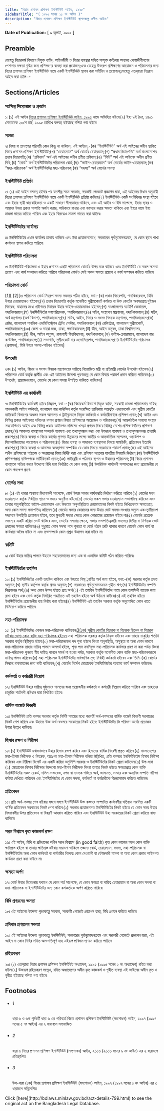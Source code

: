 ```yaml
---
title: "বিচার প্রশাসন প্রশিক্ষণ ইনস্টিটিউট আইন, ১৯৯৫"
sidebarTitle: "( ১৯৯৫ সনের ১৫ নং আইন )"
description: "বিচার প্রশাসন প্রশিক্ষণ ইনস্টিটিউট স্থাপনকল্পে প্রণীত আইন৷"
---
```


**Date of Publication:** [ ৯ জুলাই, ১৯৯৫ ]

## Preamble

যেহেতু বিচারকর্ম বিভাগে নিযুক্ত ব্যক্তি, আইনজীবী ও বিচার ব্যবস্থার সহিত সম্পৃক্ত কতিপয় অন্যান্য পেশাজীবীগণের পেশাগত দক্ষতা বৃদ্ধির জন্য প্রশিক্ষণের ব্যবস্থা করা প্রয়োজন;এবং যেহেতু উক্তরূপ প্রশিক্ষণের আয়োজন ও পরিচালনার জন্য বিচার প্রশাসন প্রশিক্ষণ ইনস্টিটিউট নামে একটি ইনস্টিটিউট স্থাপন করা সমীচীন ও প্রয়োজন;সেহেতু এতদ্‌দ্বারা নিম্নরূপ আইন করা হইল :-

## Sections/Articles

### সংক্ষিপ্ত শিরোনামা ও প্রবর্তন

১৷ (১) এই আইন [বিচার প্রশাসন প্রশিক্ষণ ইনস্টিটিউট আইন, ১৯৯৫](/act-799.html "বিচার প্রশাসন প্রশিক্ষণ ইনস্টিটিউট আইন, ১৯৯৫") নামে অভিহিত হইবে৷(২) ইহা ৯ই চৈত্র, ১৪০১ মোতাবেক ২৩শে মার্চ, ১৯৯৫ তারিখে বলবত্ হইয়াছে বলিয়া গণ্য হইবে৷

### সংজ্ঞা

২৷ বিষয় বা প্রসংগের পরিপন্থী কোন কিছু না থাকিলে, এই আইনে,-(ক) “ইনস্টিটিউট” অর্থ এই আইনের অধীন স্থাপিত বিচার প্রশাসন প্রশিক্ষণ ইনস্টিটিউট;(খ) “চেয়ারম্যান” অর্থ বোর্ডের চেয়ারম্যান;(গ) “প্রধান বিচারপতি” অর্থ বাংলাদেশের প্রধান বিচারপতি;(ঘ) “প্রবিধান” অর্থ এই আইনের অধীন প্রণীত প্রবিধান;(ঙ) “বিধি” অর্থ এই আইনের অধীন প্রণীত বিধি;(চ) “বোর্ড” অর্থ ইনস্টিটিউটের পরিচালনা বোর্ড;(ছ) “ভাইস-চেয়ারম্যান” অর্থ বোর্ডের ভাইস-চেয়ারম্যান;(জ) “মহা-পরিচালক” অর্থ ইনস্টিটিউটের মহা-পরিচালক;(ঝ) “সদস্য” অর্থ বোর্ডের সদস্য৷

### ইনস্টিটিউট প্রতিষ্ঠা

৩৷ (১) এই আইন বলবত্ হইবার পর যতশীঘ্র সম্ভব সরকার, সরকারী গেজেটে প্রজ্ঞাপন দ্বারা, এই আইনের বিধান অনুযায়ী বিচার প্রশাসন প্রশিক্ষণ ইনস্টিটিউট নামে একটি ইনস্টিটিউট প্রতিষ্ঠা করিবে৷(২) ইনস্টিটিউট একটি সংবিধিবব্ধ সংস্থা হইবে এবং ইহার স্থায়ী ধারাবাহিকতা ও একটি সাধারণ সীলমোহর থাকিবে, এবং এই আইন ও বিধি সাপেক্ষে, ইহার স্থাবর ও অস্থাবর উভয় প্রকার সম্পত্তি অর্জন করার, অধিকারে রাখার এবং হস্তান্তর করার ক্ষমতা থাকিবে এবং ইহার নামে ইহা মামলা দায়ের করিতে পারিবে এবং ইহার বিরুদ্ধেও মামলা দায়ের করা যাইবে৷

### ইনস্টিটিউটের কার্যালয়

৪৷ ইনস্টিটিউটের প্রধান কার্যালয় ঢাকায় থাকিবে এবং ইহা প্রয়োজনবোধে, সরকারের পূর্বানুমোদনক্রমে, যে কোন স্থানে শাখা কার্যালয় স্থাপন করিতে পারিবে৷

### ইনস্টিটিউট পরিচালনা

৫৷ ইনস্টিটিউট পরিচালনা ও ইহার প্রশাসন একটি পরিচালনা বোর্ডের উপর ন্যস্ত থাকিবে এবং ইনস্টিটিউট যে সকল ক্ষমতা প্রয়োগ এবং কার্য সম্পাদন করিতে পারিবে পরিচালনা বোর্ডও সেই সকল ক্ষমতা প্রয়োগ ও কার্য সম্পাদন করিতে পারিবে৷

### পরিচালনা বোর্ড

[1][ [2][৬৷ পরিচালনা বোর্ড নিম্নরূপ সদস্য সমন্বয়ে গঠিত হইবে, যথা:-(ক) প্রধান বিচারপতি, পদাধিকারবলে, যিনি উহার চেয়ারম্যানও হইবেন;(খ) প্রধান বিচারপতি কর্তৃক মনোনীত সুপ্রীমকোর্টে কর্মরত বা উক্ত কোর্টের অবসরপ্রাপ্ত দুইজন বিচারক, যাহাদের মধ্যে প্রবীণতর বিচারক উহার ভাইস-চেয়ারম্যানও হইবেন;(গ) বাংলাদেশের অ্যাটর্ণি জেনারেল, পদাধিকারবলে;(ঘ) ইনস্টিটিউটের মহাপরিচালক, পদাধিকারবলে;(ঙ) সচিব, সংস্থাপন মন্ত্রণালয়, পদাধিকারবলে;(চ) সচিব, অর্থ মন্ত্রণালয় (অর্থ বিভাগ), পদাধিকারবলে;(ছ) সচিব, আইন, বিচার ও সংসদ বিষয়ক মন্ত্রণালয়, পদাধিকারবলে;(জ) রেক্টর, বাংলাদেশ পাবলিক এডমিনিস্ট্রেশন ট্রেনিং সেন্টার, পদাধিকারবলে;(ঝ) রেজিস্ট্রার, বাংলাদেশ সুপ্রীমকোর্ট, পদাধিকারবলে;(ঞ) জেলা ও দায়রা জজ, ঢাকা, পদাধিকারবলে;(ট) ডীন, আইন অনুষদ, ঢাকা বিশ্ববিদ্যালয়, পদাধিকারবলে;(ঠ) ডীন, আইন অনুষদ, রাজশাহী বিশ্ববিদ্যালয়, পদাধিকারবলে;(ড) ভাইস-চেয়ারম্যান, বাংলাদেশ বার কাউন্সিল, পদাধিকারবলে;(ঢ) সভাপতি, সুপ্রীমকোর্ট বার এসোসিয়েশন, পদাধিকারবলে;(ণ) ইনস্টিটিউটের পরিচালক (প্রশাসন), যিনি উহার সদস্য-সচিবও হইবেন৷]

### উপদেষ্টা

৬ক৷ (১) আইন, বিচার ও সংসদ বিষয়ক মন্ত্রণালয়ের দায়িত্বে নিয়োজিত মন্ত্রী বা প্রতিমন্ত্রী বোর্ডের উপদেষ্টা হইবেন৷(২) পরিচালক বোর্ড কর্তৃক প্রার্থীত এবং এই আইনের উদ্দেশ্য পূরণকল্পে যে কোন বিষয়ে পরামর্শ প্রদান করিতে পারিবেন৷(৩) উপদেষ্টা, প্রয়োজনবোধে, বোর্ডের যে কোন সভায় উপস্থিত থাকিতে পারিবেন৷]

### ইনস্টিটিউট এর কার্যাবলী

৭৷ ইনস্টিটিউটের কার্যাবলী হইবে নিম্ন্নরূপ, যথা :-(ক) বিচারকর্ম বিভাগে নিযুক্ত ব্যক্তি, সরকারী মামলা পরিচালনার দায়িত্ব পালনকারী আইন কর্মকর্তা, বাংলাদেশ বার কাউন্সিল কর্তৃক সংরক্ষিত তালিকায় অন্তর্ভুক্ত এডভোকেট এবং সুপ্রীম কোর্টের হাইকোর্ট বিভাগের অধস্তন সকল আদালত ও ট্রাইব্যুনালে নিযুক্ত কর্মকর্তা ও কর্মচারীগণকে প্রশিক্ষণ প্রদান;(খ) আইন এবং বিভিন্ন প্রকার আইনগত দলিলের খসড়া প্রণয়ন বিষয়ে প্রশিক্ষণের আয়োজন ও পরিচালনা;(গ) আন্তর্জাতিক সাহায্য সংস্থার সহযোগিতায় আইন এবং বিভিন্ন প্রকার আইনগত দলিলের খসড়া প্রণয়ন বিষয়ে বিভিন্ন দেশের প্রশিক্ষণার্থীদের প্রশিক্ষণ প্রদান;(ঘ) আদালত ব্যবস্থাপনা সম্পর্কে গবেষণা এবং তথ্যানুসন্ধান করা এবং উক্তরূপ গবেষণা ও তথ্যানুসন্ধানলব্ধ তথ্যাদি প্রকাশ;(ঙ) বিচার ব্যবস্থা ও বিচার কার্যের গুণগত উন্নয়নের লক্ষ্যে জাতীয় ও আন্তর্জাতিক সম্মেলন, ওয়ার্কশপ ও সিম্পোজিয়ামের আয়োজন ও পরিচালনা;(চ) বিচার ব্যবস্থা ও আদালত ব্যবস্থাপনা বিষয়ে সাময়িকী, প্রতিবেদন ইত্যাদি প্রকাশ;(ছ) বিচার ব্যবস্থা ও আদালত ব্যবস্থাপনা সম্পর্কিত যে কোন বিষয়ে সরকারকে পরামর্শ প্রদান;(জ) এই আইনের অধীন প্রশিক্ষণের পাঠক্রম ও অধ্যয়নের বিষয় নির্দিষ্ট করা এবং প্রশিক্ষণ সংক্রান্ত যাবতীয় বিষয়াদি নির্ধারণ;(ঝ) ইনস্টিটিউটে প্রশিক্ষণপ্রাপ্ত ব্যক্তিগণকে সার্টিফিকেট প্রদান;(ঞ) লাইব্রেরী ও পাঠাগার স্থাপন ও উহাদের পরিচালনা;(ট) বিচার প্রশাসন ব্যবস্থাকে সক্রিয় করার উদ্দেশ্যে বিধি দ্বারা নির্ধারিত যে কোন কাজ;(ঠ) উপরিউক্ত কার্যাবলী সম্পাদনের জন্য প্রয়োজনীয় যে কোন পদক্ষেপ গ্রহণ৷

### বোর্ডের সভা

৮৷ (১) এই ধারার অন্যান্য বিধানাবলী সাপেক্ষে, বোর্ড উহার সভার কার্যপদ্ধতি নির্ধারণ করিতে পারিবে৷(২) বোর্ডের সভা চেয়ারম্যান কর্তৃক নির্ধারিত স্থানে ও সময়ে অনুষ্ঠিত হইবে৷(৩) বোর্ডের সকল সভায় চেয়ারম্যান সভাপতিত্ব করিবেন এবং তাহার অনুপস্থিতিতে ভাইস-চেয়ারম্যান এবং উভয়ের অনুপস্থিতিতে চেয়ারম্যানের নিকট হইতে লিখিতভাবে ক্ষমতাপ্রাপ্ত অন্য কোন সদস্য সভাপতিত্ব করিবেন৷(৪) বোর্ডের সভার কোরামের জন্য উহার মোট সদস্য-সংখ্যার অন্যুন এক-তৃতীয়াংশ সদস্যের উপস্থিতি প্রয়োজন হইবে, তবে মুলতবী সভার ক্ষেত্রে কোন কোরামের প্রয়োজন হইবে না৷(৫) বোর্ডের প্রত্যেক সদস্যের একটি করিয়া ভোট থাকিবে এবং, ভোটের সমতার ক্ষেত্রে, সভায় সভাপতিত্বকারী সদস্যের দ্বিতীয় বা নির্ণায়ক ভোট প্রদানের ক্ষমতা থাকিবে৷(৬) শুধুমাত্র কোন সদস্য পদে শূন্যতা বা বোর্ড গঠনে ত্রুটি থাকার কারণে বোর্ডের কোন কার্য বা কার্যধারা অবৈধ হইবে না এবং তত্সম্পর্কে কোন প্রশ্নও উত্থাপন করা হইবে না৷

### কমিটি

৯৷ বোর্ড উহার দায়িত্ব পালনে উহাকে সহায়তাদানের জন্য এক বা একাধিক কমিটি গঠন করিতে পারিবে৷

### ইনস্টিটিউটের তহবিল

১০৷ (১) ইনস্টিটিউটের একটি তহবিল থাকিবে এবং উহাতে নিম্্নবর্ণিত অর্থ জমা হইবে, যথা:-(ক) সরকার কর্তৃক প্রদত্ত অনুদান;(খ) স্থানীয় কর্তৃপক্ষ কর্তৃক প্রদত্ত অনুদান;(গ) সরকারের পূর্বানুমোদনক্রমে গৃহীত ঋণ;(ঘ) ইনস্টিটিউটের সম্পত্তি বিক্রয়লব্ধ অর্থ;(ঙ) অন্য কোন উত্স হইতে প্রাপ্ত অর্থ৷(২) এই তহবিল ইনস্টিটিউটের নামে কোন তফসিলী ব্যাংকে জমা রাখা হইবে এবং বোর্ড কর্তৃক নির্ধারিত পদ্ধতিতে এই তহবিল হইতে অর্থ উঠানো যাইবে৷(৩) এই তহবিল হইতে ইনস্টিটিউটের প্রয়োজনীয় ব্যয় নির্বাহ করা হইবে৷(৪) ইনস্টিটিউট এই তহবিল সরকার কর্তৃক অনুমোদিত কোন খাতে বিনিয়োগ করিতে পারিবে৷

### মহা-পরিচালক

১১৷ (১) ইনস্টিটিউটের একজন মহা-পরিচালক থাকিবেন৷[3](1)[(১ক) সুপ্রীম কোর্টের বিচারক বা বিচারক ছিলেন বা বিচারক হইবার যোগ্য কোন ব্যক্তি মহা-পরিচালক হইবেন৷](২) মহা-পরিচালক সরকার কর্তৃক নিযুক্ত হইবেন এবং তাহার চাকুরির শর্তাদি সরকার কর্তৃক স্থিরীকৃত হইবে৷(৩) মহা-পরিচালকের পদ শূন্য হইলে কিংবা অনুপস্থিতি, অসুস্থতা বা অন্য কোন কারণে মহা-পরিচালক তাহার দায়িত্ব পালনে অসমর্থ হইলে, শূন্য পদে নবনিযুক্ত মহা-পরিচালক কার্যভার গ্রহণ না করা পর্যন্ত কিংবা মহা-পরিচালক পুনরায় স্বীয় দায়িত্ব পালনে সমর্থ না হওয়া পর্যন্ত, সরকার কর্তৃক মনোনীত কোন ব্যক্তি মহা-পরিচালকরূপে দায়িত্ব পালন করিবেন৷(৪) মহা-পরিচালক ইনস্টিটিউটের সার্বক্ষণিক মূখ্য নির্বাহী কর্মকর্তা হইবেন এবং তিনি-(ক) বোর্ডের সিদ্ধান্ত বাস্তবায়নের জন্য দায়ী থাকিবেন;(খ) বোর্ডের নির্দেশ মোতাবেক ইনস্টিটিউটের অন্যান্য কার্য সম্পাদন করিবেন৷

### কর্মকর্তা ও কর্মচারী নিয়োগ

১২৷ ইনস্টিটিউট উহার দায়িত্ব সুষ্ঠুভাবে পালনের জন্য প্রয়োজনীয় কর্মকর্তা ও কর্মচারী নিয়োগ করিতে পারিবে এবং তাহাদের চাকুরির শর্তাবলী প্রবিধান দ্বারা নির্ধারিত হইবে৷

### বার্ষিক বাজেট বিবরণী

১৩৷ ইনস্টিটিউট প্রতি বত্সর সরকার কর্তৃক নির্দিষ্ট সময়ের মধ্যে পরবর্তী অর্থ-বত্সরের বার্ষিক বাজেট বিবরণী সরকারের নিকট পেশ করিবে এবং উহাতে উক্ত অর্থ-বত্সরে সরকারের নিকট হইতে ইনস্টিটিউটের কি পরিমাণ অর্থের প্রয়োজন উহার উল্লেখ থাকিবে৷

### হিসাব রক্ষণ ও নিরীক্ষা

১৪৷ (১) ইনস্টিটিউট যথাযথভাবে উহার হিসাব রক্ষণ করিবে এবং হিসাবের বার্ষিক বিবরণী প্রস্তুত করিবে৷(২) বাংলাদেশের মহা-হিসাব নিরীক্ষক ও নিয়ন্ত্রক, অতঃপর মহা-হিসাব নিরীক্ষক বলিয়া উল্লিখিত, প্রতি বত্সরে ইনস্টিটিউটের হিসাব নিরীক্ষা করিবেন এবং নিরীক্ষা রিপোর্ট এর একটি করিয়া অনুলিপি সরকার ও ইনস্টিটিউটের নিকট প্রেরণ করিবেন৷(৩) উপ-ধারা (২) মোতাবেক হিসাব নিরীক্ষার উদ্দেশ্যে মহা-হিসাব নিরীক্ষক কিংবা তাহার নিকট হইতে ক্ষমতাপ্রাপ্ত কোন ব্যক্তি ইনস্টিটিউটের সকল রেকর্ড, দলিল-দস্তাবেজ, নগদ বা ব্যাংকে গচ্ছিত অর্থ, জামানত, ভাণ্ডার এবং অন্যবিধ সম্পত্তি পরীক্ষা করিয়া দেখিতে পারিবেন এবং ইনস্টিটিউটের যে কোন সদস্য, কর্মকর্তা বা কর্মচারীকে জিজ্ঞাসাবাদ করিতে পারিবেন৷

### প্রতিবেদন

১৫৷ প্রতি অর্থ-বত্সর শেষ হইবার সংগে সংগে ইনস্টিটিউট উক্ত বত্সরে সম্পাদিত কার্যাবলীর খতিয়ান সম্বলিত একটি বার্ষিক প্রতিবেদন সরকারের নিকট পেশ করিবে৷(২) সরকার প্রয়োজনমত ইনস্টিটিউটের নিকট হইতে যে কোন সময় উহার বিষয়াবলীর উপর প্রতিবেদন বা বিবরণী আহ্বান করিতে পারিবে এবং ইনস্টিটিউট উহা সরকারের নিকট প্রেরণ করিতে বাধ্য থাকিবে৷

### সরল বিশ্বাসে কৃত কাজকর্ম রক্ষণ

১৬৷ এই আইন, বিধি বা প্রবিধানের অধীন সরল বিশ্বাসে (in good faith) কৃত কোন কাজের ফলে কোন ব্যক্তি ক্ষতিগ্রস্ত হইলে বা তাহার ক্ষতিগ্রস্ত হইবার সম্ভাবনা থাকিলে তজ্জন্য বোর্ড, চেয়ারম্যান, সদস্য, মহা-পরিচালক বা ইনস্টিটিউটের অন্য কোন কর্মকর্তা বা কর্মচারীর বিরুদ্ধে কোন দেওয়ানী বা ফৌজদারী মামলা বা অন্য কোন প্রকার আইনগত কার্যক্রম গ্রহণ করা যাইবে না৷

### ক্ষমতা অর্পণ

১৭৷ বোর্ড উহার বিবেচনায় যথাযথ যে কোন শর্ত সাপেক্ষে, যে কোন ক্ষমতা বা দায়িত্ব চেয়ারম্যান বা অন্য কোন সদস্য বা মহা-পরিচালক বা ইনস্টিটিউটের অন্য কোন কর্মকর্তাকে অর্পণ করিতে পারিবে৷

### বিধি প্রণয়নের ক্ষমতা

১৮৷ এই আইনের উদ্দেশ্য পূরণকল্পে সরকার, সরকারী গেজেটে প্রজ্ঞাপন দ্বারা, বিধি প্রণয়ন করিতে পারিবে৷

### প্রবিধান প্রণয়নের ক্ষমতা

১৯৷ এই আইনের উদ্দেশ্য পূরণকল্পে ইনস্টিটিউট, সরকারের পূর্বানুমোদনক্রমে এবং সরকারী গেজেটে প্রজ্ঞাপন দ্বারা, এই আইন বা কোন বিধির সহিত অসংগতিপূর্ণ নহে এইরূপ প্রবিধান প্রণয়ন করিতে পারিবে৷

### রহিতকরণ

২০৷ (১) এতদ্‌দ্বারা বিচার প্রশাসন প্রশিক্ষণ ইনস্টিটিউট অধ্যাদেশ, ১৯৯৫ (১৯৯৫ সনের ২ নং অধ্যাদেশ) রহিত করা হইল৷(২) উক্তরূপ রহিতকরণ সত্ত্বেও, রহিত অধ্যাদেশের অধীন কৃত কাজকর্ম ও গৃহীত ব্যবস্থা এই আইনের অধীন কৃত ও গৃহীত হইয়াছে বলিয়া গণ্য হইবে৷

## Footnotes

- ###### 1

  ধারা ৬ ও ৬ক পূর্ববর্তী ধারা ৬ এর পরিবর্তে বিচার প্রশাসন প্রশিক্ষণ ইনস্টিটিউট (সংশোধন) আইন, ১৯৯৭ (১৯৯৭ সনের ৫ নং আইন) এর ২ ধারাবলে সংযোজিত

- ###### 2

  ধারা ৬ বিচার প্রশাসন প্রশিক্ষণ ইনস্টিটিউট (সংশোধন) আইন, ২০০৬ (২০০৬ সনের ৯ নং আইন) এর ২ ধারাবলে প্রতিস্থাপিত

- ###### 3

  উপ-ধারা (১ক) বিচার প্রশাসন প্রশিক্ষণ ইনস্টিটিউট (সংশোধন) আইন, ১৯৯৭ (১৯৯৭ সনের ৫ নং আইন) এর ৩ ধারাবলে সন্নিবেশিত

<Note>
  Click [here](http://bdlaws.minlaw.gov.bd/act-details-799.html) to see the original act on the Bangladesh Legal Database.
</Note>
